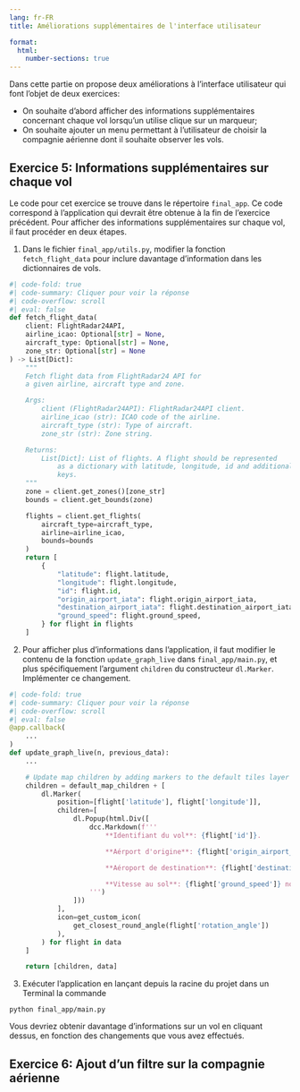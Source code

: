 ```yaml
---
lang: fr-FR
title: Améliorations supplémentaires de l'interface utilisateur

format:
  html:
    number-sections: true
---
```


Dans cette partie on propose deux améliorations à l'interface utilisateur qui font l'objet de deux exercices:

- On souhaite d'abord afficher des informations supplémentaires concernant chaque vol lorsqu'un utilise clique sur un marqueur;
- On souhaite ajouter un menu permettant à l'utilisateur de choisir la compagnie aérienne dont il souhaite observer les vols.

::: {.callout-tip collapse="false" icon=false}
## `<i class="bi bi-book"></i>`{=html} Exercice 5: Informations supplémentaires sur chaque vol

Le code pour cet exercice se trouve dans le répertoire `final_app`. Ce code correspond à l'application qui devrait être obtenue à la fin de l'exercice précédent. Pour afficher des informations supplémentaires sur chaque vol, il faut procéder en deux étapes.

1. Dans le fichier `final_app/utils.py`, modifier la fonction `fetch_flight_data` pour inclure davantage d'information dans les dictionnaires de vols.

```python
#| code-fold: true
#| code-summary: Cliquer pour voir la réponse
#| code-overflow: scroll
#| eval: false
def fetch_flight_data(
    client: FlightRadar24API,
    airline_icao: Optional[str] = None,
    aircraft_type: Optional[str] = None,
    zone_str: Optional[str] = None
) -> List[Dict]:
    """
    Fetch flight data from FlightRadar24 API for
    a given airline, aircraft type and zone.

    Args:
        client (FlightRadar24API): FlightRadar24API client.
        airline_icao (str): ICAO code of the airline.
        aircraft_type (str): Type of aircraft.
        zone_str (str): Zone string.

    Returns:
        List[Dict]: List of flights. A flight should be represented
            as a dictionary with latitude, longitude, id and additional
            keys.
    """
    zone = client.get_zones()[zone_str]
    bounds = client.get_bounds(zone)

    flights = client.get_flights(
        aircraft_type=aircraft_type,
        airline=airline_icao,
        bounds=bounds
    )
    return [
        {
            "latitude": flight.latitude,
            "longitude": flight.longitude,
            "id": flight.id,
            "origin_airport_iata": flight.origin_airport_iata,
            "destination_airport_iata": flight.destination_airport_iata,
            "ground_speed": flight.ground_speed,
        } for flight in flights
    ]
```

2. Pour afficher plus d'informations dans l'application, il faut modifier le contenu de la fonction `update_graph_live` dans `final_app/main.py`, et plus spécifiquement l'argument `children` du constructeur `dl.Marker`. Implémenter ce changement.

```python
#| code-fold: true
#| code-summary: Cliquer pour voir la réponse
#| code-overflow: scroll
#| eval: false
@app.callback(
    ...
)
def update_graph_live(n, previous_data):
    ...

    # Update map children by adding markers to the default tiles layer
    children = default_map_children + [
        dl.Marker(
            position=[flight['latitude'], flight['longitude']],
            children=[
                dl.Popup(html.Div([
                    dcc.Markdown(f'''
                        **Identifiant du vol**: {flight['id']}.

                        **Aérport d'origine**: {flight['origin_airport_iata']}.

                        **Aéroport de destination**: {flight['destination_airport_iata']}.

                        **Vitesse au sol**: {flight['ground_speed']} noeuds.
                    ''')
                ]))
            ],
            icon=get_custom_icon(
                get_closest_round_angle(flight['rotation_angle'])
            ),
        ) for flight in data
    ]

    return [children, data]
```

3. Exécuter l'application en lançant depuis la racine du projet dans un Terminal la commande
```
python final_app/main.py
```

Vous devriez obtenir davantage d'informations sur un vol en cliquant dessus, en fonction des changements que vous avez effectués.

:::


::: {.callout-tip collapse="false" icon=false}
## `<i class="bi bi-book"></i>`{=html} Exercice 6: Ajout d'un filtre sur la compagnie aérienne


:::